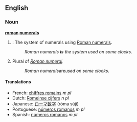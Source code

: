 ==English==

===Noun===
'''[[roman]] [[numeral]]s'''

# {{uncountable}}: The system of numerals using [[Roman numeral]]s.
#:''Roman numerals '''is''' the system used on some clocks.''
# Plural of ''[[Roman numeral]]''.
#:''Roman numerals ''are'' used on some clocks.''

====Translations====

*French: [[chiffres romains]] ''m pl''
*Dutch: [[Romeinse cijfers]] ''n pl''
*Japanese: [[ローマ数字]] (rōma sūji)
*Portuguese: [[números romanos]] ''m pl''
*Spanish: [[números romanos]] ''m pl''